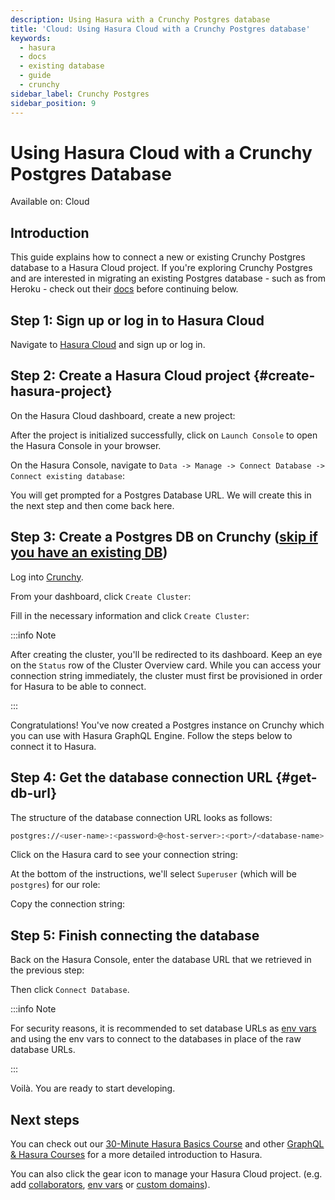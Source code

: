 ```yaml
---
description: Using Hasura with a Crunchy Postgres database
title: 'Cloud: Using Hasura Cloud with a Crunchy Postgres database'
keywords:
  - hasura
  - docs
  - existing database
  - guide
  - crunchy
sidebar_label: Crunchy Postgres
sidebar_position: 9
---
```



# Using Hasura Cloud with a Crunchy Postgres Database

<div className='badge badge--primary heading-badge'>Available on: Cloud</div>

## Introduction

This guide explains how to connect a new or existing Crunchy Postgres database to a Hasura Cloud project. If you're
exploring Crunchy Postgres and are interested in migrating an existing Postgres database - such as from Heroku - check
out their [docs](https://www.crunchydata.com/migrate-from-heroku) before continuing below.

## Step 1: Sign up or log in to Hasura Cloud

Navigate to [Hasura Cloud](https://cloud.hasura.io/signup/?pg=docs&plcmt=body&cta=navigate-to-hasura-cloud&tech=default)
and sign up or log in.

## Step 2: Create a Hasura Cloud project {#create-hasura-project}

On the Hasura Cloud dashboard, create a new project:

<Thumbnail src='/img/cloud-dbs/create-hasura-cloud-project.png' alt='Create Hasura Cloud project' />

After the project is initialized successfully, click on `Launch Console` to open the Hasura Console in your browser.

On the Hasura Console, navigate to `Data -> Manage -> Connect Database -> Connect existing database`:

You will get prompted for a Postgres Database URL. We will create this in the next step and then come back here.

<Thumbnail src='/img/cloud-dbs/existing-db-setup.png' alt='Hasura Cloud database setup' width='700px' />

## Step 3: Create a Postgres DB on Crunchy ([skip if you have an existing DB](#get-db-url))

Log into [Crunchy](https://crunchybridge.com/dashboard).

From your dashboard, click `Create Cluster`:

<Thumbnail src='/img/cloud-dbs/crunchy/crunchy-dashboard.png' alt='Crunchy dashboard' width='700px' />

Fill in the necessary information and click `Create Cluster`:

<Thumbnail
  src='/img/cloud-dbs/crunchy/crunchy-create-cluster.png'
  alt='Create a new cluster with Crunchy'
  width='700px'
/>

:::info Note

After creating the cluster, you'll be redirected to its dashboard. Keep an eye on the `Status` row of the Cluster
Overview card. While you can access your connection string immediately, the cluster must first be provisioned in order
for Hasura to be able to connect.

:::

Congratulations! You've now created a Postgres instance on Crunchy which you can use with Hasura GraphQL Engine. Follow
the steps below to connect it to Hasura.

## Step 4: Get the database connection URL {#get-db-url}

The structure of the database connection URL looks as follows:

```bash
postgres://<user-name>:<password>@<host-server>:<port>/<database-name>
```

Click on the Hasura card to see your connection string:

<Thumbnail
  src='/img/cloud-dbs/crunchy/crunchy-cluster-dashboard.png'
  alt='Create a new cluster with Crunchy'
  width='700px'
/>

At the bottom of the instructions, we'll select `Superuser` (which will be `postgres`) for our role:

<Thumbnail
  src='/img/cloud-dbs/crunchy/crunchy-connection-string-user.png'
  alt='Create a new cluster with Crunchy'
  width='700px'
/>

Copy the connection string:

<Thumbnail
  src='/img/cloud-dbs/crunchy/crunchy-connection-string-full.png'
  alt='Create a new cluster with Crunchy'
  width='700px'
/>

## Step 5: Finish connecting the database

Back on the Hasura Console, enter the database URL that we retrieved in the previous step:

<Thumbnail
  src='/img/cloud-dbs/render/render-connect-db.png'
  alt='Connect the database on Hasura Console'
  width='700px'
/>

Then click `Connect Database`.

:::info Note

For security reasons, it is recommended to set database URLs as
[env vars](/projects/env-vars.mdx#manage-project-env-vars) and using the env vars to connect to the databases in place
of the raw database URLs.

:::

Voilà. You are ready to start developing.

<Thumbnail src='/img/cloud-dbs/hasura-console.png' alt='Hasura Console' />

## Next steps

You can check out our [30-Minute Hasura Basics Course](https://hasura.io/learn/graphql/hasura/introduction/) and other
[GraphQL & Hasura Courses](https://hasura.io/learn/) for a more detailed introduction to Hasura.

You can also click the gear icon to manage your Hasura Cloud project. (e.g. add
[collaborators](/projects/collaborators.mdx#manage-project-collaborators),
[env vars](/projects/env-vars.mdx#manage-project-env-vars) or
[custom domains](/projects/domains.mdx#manage-project-domains)).

<Thumbnail src='/img/getting-started/project-manage.png' alt='Project actions' width='860px' />
